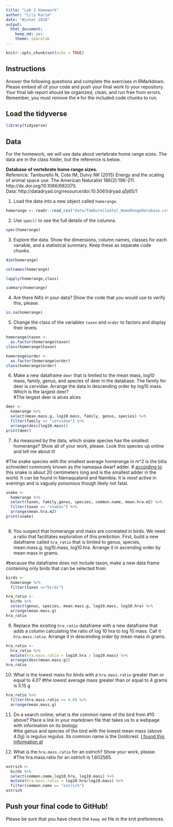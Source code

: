 ```yaml
---
title: "Lab 3 Homework"
author: "Lily Karim"
date: "Winter 2020"
output:
  html_document: 
    keep_md: yes
    theme: spacelab
---
```


```r
knitr::opts_chunk$set(echo = TRUE)
```

## Instructions
Answer the following questions and complete the exercises in RMarkdown. Please embed all of your code and push your final work to your repository. Your final lab report should be organized, clean, and run free from errors. Remember, you must remove the `#` for the included code chunks to run.  

## Load the tidyverse
```r
library(tidyverse)
```

## Data
For the homework, we will use data about vertebrate home range sizes. The data are in the class folder, but the reference is below.  

**Database of vertebrate home range sizes.**  
Reference: Tamburello N, Cote IM, Dulvy NK (2015) Energy and the scaling of animal space use. The American Naturalist 186(2):196-211. http://dx.doi.org/10.1086/682070.  
Data: http://datadryad.org/resource/doi:10.5061/dryad.q5j65/1  

1. Load the data into a new object called `homerange`.  
```r
homerange <- readr::read_csv("data/Tamburelloetal_HomeRangeDatabase.csv") 
```



2. Use `spec()` to see the full details of the columns.  
```r
spec(homerange)
```

3. Explore the data. Show the dimensions, column names, classes for each variable, and a statistical summary. Keep these as separate code chunks.  
```r
dim(homerange)
```

```r
colnames(homerange)
```


```r
lapply(homerange,class)
```

```r
summary(homerange)
```


4. Are there NA's in your data? Show the code that you would use to verify this, please.  
```r
is.na(homerange)
```


5. Change the class of the variables `taxon` and `order` to factors and display their levels.  
```r
homerange$taxon <- 
  as.factor(homerange$taxon)
class(homerange$taxon)
```

```r
homerange$order <- 
  as.factor(homerange$order)
class(homerange$order)
```


6. Make a new dataframe `deer` that is limited to the mean mass, log10 mass, family, genus, and species of deer in the database. The family for deer is cervidae. Arrange the data in descending order by log10 mass. Which is the largest deer?  
#The largest deer is alces alces
```r
deer <- 
  homerange %>% 
  select(mean.mass.g, log10.mass, family, genus, species) %>% 
  filter(family == "cervidae") %>% 
  arrange(desc(log10.mass))
print(deer)
```

7. As measured by the data, which snake species has the smallest homerange? Show all of your work, please. Look this species up online and tell me about it!  

#The snake species with the smallest average homerange in m^2 is the bitis schneideri commonly known as the namaqua dwarf adder. 
# [according to](https://www.africansnakebiteinstitute.com/snake/namaqua-dwarf-adder/) this snake is about 20 centimeters long and is the smallest adder in the world. It can be found in Namaqualand and Namibia. It is most active in evenings and is vaguely poisonous though likely not fatal.


```r
snake <- 
  homerange %>% 
  select(taxon, family,genus, species, common.name, mean.hra.m2) %>% 
  filter(taxon == "snakes") %>% 
  arrange(mean.hra.m2)
print(snake)
  
```



8. You suspect that homerange and mass are correlated in birds. We need a ratio that facilitates exploration of this prediction. First, build a new dataframe called `hra_ratio` that is limited to genus, species, mean.mass.g, log10.mass, log10.hra. Arrange it in ascending order by mean mass in grams.  

#because the dataframe does not include taxon, make a new data frame containing only birds that can be selected from



```r
birds <-  
  homerange %>% 
  filter(taxon =="birds")

hra_ratio <- 
  birds %>% 
  select(genus, species, mean.mass.g, log10.mass, log10.hra) %>% 
  arrange(mean.mass.g)
hra_ratio
```



9. Replace the existing `hra_ratio` dataframe with a new dataframe that adds a column calculating the ratio of log 10 hra to log 10 mass. Call it `hra.mass.ratio`. Arrange it in descending order by mean mass in grams.  
```r
hra_ratio <- 
  hra_ratio %>% 
  mutate(hra.mass.ratio = log10.hra / log10.mass) %>% 
  arrange(desc(mean.mass.g))
hra_ratio
```


10. What is the lowest mass for birds with a `hra.mass.ratio` greater than or equal to 4.0?
#the lowest average mass greater than or equal to 4 grams is 5.15 g
```r
hra_ratio %>% 
  filter(hra.mass.ratio >= 4.0) %>% 
  arrange(mean.mass.g)
```





11. Do a search online; what is the common name of the bird from #10 above? Place a link in your markdown file that takes us to a webpage with information on its biology.  
#the genus and species of the bird with the lowest mean mass (above 4.0g) is regulus regulus. Its common name is the Goldcrest. [I found this information at](https://www.rspb.org.uk/birds-and-wildlife/wildlife-guides/bird-a-z/goldcrest/)

12. What is the `hra.mass.ratio` for an ostrich? Show your work, please.  
#The hra.mass.ratio for an ostrich is 1.602565. 
```r

ostrich <- 
  birds %>% 
  select(common.name,log10.hra, log10.mass) %>% 
  mutate(hra.mass.ratio = log10.hra/log10.mass) %>% 
  filter(common.name == "ostrich")
ostrich


```


## Push your final code to GitHub!
Please be sure that you have check the `keep md` file in the knit preferences.  
